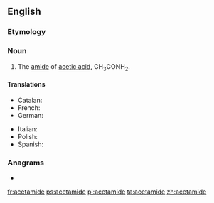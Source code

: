{{also|acétamide}}
==English==
{{wikipedia}}

===Etymology===
{{blend|acetyl|amide}}

===Noun===
{{en-noun|-}}

# {{context|organic compound|lang=en}} The [[amide]] of [[acetic acid]], CH<sub>3</sub>CONH<sub>2</sub>.

====Translations====
{{trans-top|amide of acetic acid}}
* Catalan: {{t|ca|acetamida|f}}
* French: {{t+|fr|acétamide|m}}
* German: {{t|de|Acetamid|n}}
{{trans-mid}}
* Italian: {{t+|it|acetammide|f}}
* Polish: {{t+|pl|acetamid|m}}
* Spanish: {{t|es|acetamida|f}}
{{trans-bottom}}

===Anagrams===
* {{l/en|emaciated}}

[[fr:acetamide]]
[[ps:acetamide]]
[[pl:acetamide]]
[[ta:acetamide]]
[[zh:acetamide]]